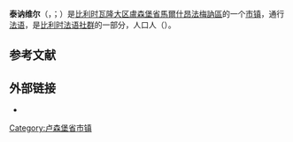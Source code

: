{{NoteTA|G1=比利时地名}}
{{Infobox Belgium municipality
|name             = 泰讷维尔
|native_name      = <small>{{native name|fr|Tenneville}}<br>{{native name|wa|Tiniveye}}</small>
|picture          = Tenneville, église Notre-Dame de Beauraing foto3 2012-06-29 16.45.jpg
|picture-legend   = 博兰圣母教堂
|map              = Tenneville Luxembourg Belgium Map.svg
|map-legend       = 泰讷维尔在[[盧森堡省|盧森堡省]]的位置
|arms             =
|flag             =
|region           = {{BE-REG-WAL}}
|community        = {{BE-FR}}
|province         = {{BE-PROV-LX}}
|arrondissement   = [[馬爾什昂法梅訥區|馬爾什昂法梅訥區]]
|nis              = 83049
|pyramid-date     =
|0-19=
|20-64=
|65=
|foreigners=
|foreigners-date  =
|mayor            = Nicolas Charlier ([[人道主义民主中心|cdH]])
|majority         = IC Tenneville
|postal-codes     = 6970-6972
|telephone-area   = 084
|web              = [http://www.tenneville.be tenneville.be]
|coordinates      = {{coord|50|06|N|05|32|E|region:BE|display=inline,title}}
}}
'''泰讷维尔'''（{{lang-fr|Tenneville}}，{{IPA-fr|tɛnvil}}；{{lang-wa|Tiniveye}}）是[[比利时|比利时]][[瓦隆大区|瓦隆大区]][[盧森堡省|盧森堡省]][[馬爾什昂法梅訥區|馬爾什昂法梅訥區]]的一个[[市镇_(比利时)|市镇]]，通行[[法语|法语]]，是[[比利时法语社群|比利时法语社群]]的一部分，人口{{wikidata|property|normal+|P1082}}人（{{wikidata|qualifier|P1082|P585}}）。

== 参考文献 ==
{{Reflist}}

== 外部链接 ==
* {{Commons category-inline|Tenneville}}

{{卢森堡省市镇}}
{{Authority control}}
{{DEFAULTSORT:Tenneville}}
[[Category:卢森堡省市镇|Category:卢森堡省市镇]]
{{LuxembourgBE-geo-stub}}